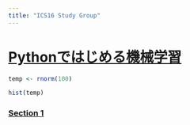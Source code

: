 ```yaml
---
title: "ICS16 Study Group"
---
```


# [Pythonではじめる機械学習](https://www.amazon.co.jp/Python%E3%81%A7%E3%81%AF%E3%81%98%E3%82%81%E3%82%8B%E6%A9%9F%E6%A2%B0%E5%AD%A6%E7%BF%92-%E2%80%95scikit-learn%E3%81%A7%E5%AD%A6%E3%81%B6%E7%89%B9%E5%BE%B4%E9%87%8F%E3%82%A8%E3%83%B3%E3%82%B8%E3%83%8B%E3%82%A2%E3%83%AA%E3%83%B3%E3%82%B0%E3%81%A8%E6%A9%9F%E6%A2%B0%E5%AD%A6%E7%BF%92%E3%81%AE%E5%9F%BA%E7%A4%8E-Andreas-C-Muller/dp/4873117984/ref=sr_1_1?ie=UTF8&qid=1521897507&sr=8-1&keywords=python%E3%81%A7%E3%81%AF%E3%81%98%E3%82%81%E3%82%8B%E6%A9%9F%E6%A2%B0%E5%AD%A6%E7%BF%92)


```r
temp <- rnorm(100)
```

```r
hist(temp)
```


### [Section 1](http://nbviewer.jupyter.org/github/Kthyntr/ics16_python_ml/blob/master/docs/Sec1%E5%88%9D%E3%82%81%E3%81%AB.ipynb)